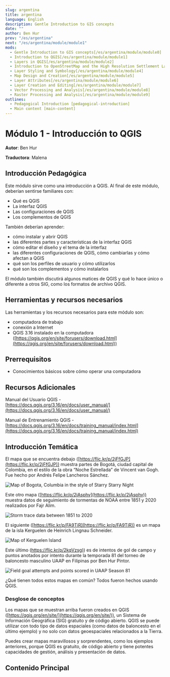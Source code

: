 ```yaml
---
slug: argentina
title: argentina
language: English
description: Gentle Introduction to GIS concepts
date: ""
author: Ben Hur
prev: "/es/argentina"
next: "/es/argentina/module/module1"
mods:
  - Gentle Introduction to GIS concepts[/es/argentina/module/module0]
  - Introduction to QGIS[/es/argentina/module/module1]
  - Layers in QGIS[/es/argentina/module/module2]
  - Introduction to OpenStreetMap and the High Resolution Settlement Layer (HRSL)[/es/argentina/module/module3]
  - Layer Styling and Symbology[/es/argentina/module/module4]
  - Map Design and Creation[/es/argentina/module/module5]
  - Layer Attributes[/es/argentina/module/module6]
  - Layer Creation and Editing[/es/argentina/module/module7]
  - Vector Processing and Analysis[/es/argentina/module/module8]
  - Raster Processing and Analysis[/es/argentina/module/module9]
outlines:
  - Pedagogical Introduction [pedagogical-introduction]
  - Main content [main-content]
---
```



# Módulo 1 - Introducción to QGIS

**Autor**: Ben Hur

**Traductora**: Malena

## Introducción Pedagógica

Este módulo sirve como una introducción a QGIS. Al final de este módulo, deberían sentirse familiares con:

- Qué es QGIS
- La interfaz QGIS
- Las configuraciones de QGIS
- Los complementos de QGIS

También deberían aprender:

- cómo instalar y abrir QGIS
- las diferentes partes y características de la interfaz QGIS
- cómo editar el diseño y el tema de la interfaz
- las diferentes configuraciones de QGIS, cómo cambiarlas y cómo afectan a QGIS
- qué son los perfiles de usuario y cómo utilizarlos
- qué son los complementos y cómo instalarlos

El módulo también discutirá algunos matices de QGIS y qué lo hace único o diferente a otros SIG, como los formatos de archivo QGIS.

## Herramientas y recursos necesarios

Las herramientas y los recursos necesarios para este módulo son:

- computadora de trabajo
- conexión a Internet
- QGIS 3.16 instalado en la computadora ([https://qgis.org/en/site/forusers/download.html](https://qgis.org/en/site/forusers/download.html))

## Prerrequisitos

- Conocimientos básicos sobre cómo operar una computadora

## Recursos Adicionales

Manual del Usuario QGIS - [https://docs.qgis.org/3.16/en/docs/user_manual/](https://docs.qgis.org/3.16/en/docs/user_manual/)

Manual de Entrenamiento QGIS - [https://docs.qgis.org/3.16/en/docs/training_manual/index.html](https://docs.qgis.org/3.16/en/docs/training_manual/index.html)

## Introducción Temática

El mapa que se encuentra debajo ([https://flic.kr/p/2jFfGJP](https://flic.kr/p/2jFfGJP)) muestra partes de Bogotá, ciudad capital de Colombia, en el estilo de la obra “Noche Estrellada” de Vincent van Gogh. Fue hecho por Andrés Felipe Lancheros Sánchez.

![Map of Bogota, Columbia in the style of Starry Starry Night](media/sample-1.jpg "Map of Bogota, Columbia in the style of Starry Starry Night")

Este otro mapa ([https://flic.kr/p/2jAsphv](https://flic.kr/p/2jAsphv)) muestra datos de seguimiento de tormentas de NOAA entre 1851 y 2020 realizados por Fajr Alim.

![Storm trace data between 1851 to 2020](media/sample-2.jpg "Storm trace data between 1851 to 2020")

El siguiente ([https://flic.kr/p/FA9TiR](https://flic.kr/p/FA9TiR)) es un mapa de la isla Kerguelen de Heinrich Lingnau Schneider.

![Map of Kerguelen Island](media/sample-3.jpg "Map of Kerguelen Island")

Este último ([https://flic.kr/p/2kqVzsg)](https://flic.kr/p/2kqVzsg)) es de intentos de gol de campo y puntos anotados por intento durante la temporada 81 del torneo de baloncesto masculino UAAP en Filipinas por Ben Hur Pintor.

![Field goal attempts and points scored in UAAP Season 81](media/sample-4.jpg "Field goal attempts and points scored in UAAP Season 81")

¿Qué tienen todos estos mapas en común? Todos fueron hechos usando QGIS.

### Desglose de conceptos

Los mapas que se muestran arriba fueron creados en QGIS ([https://qgis.org/en/site/](https://qgis.org/en/site/)), un Sistema de Información Geográfica (SIG) gratuito y de código abierto. QGIS se puede utilizar con todo tipo de datos espaciales (como datos de baloncesto en el último ejemplo) y no solo con datos geoespaciales relacionados a la Tierra.

Puedes crear mapas maravillosos y sorprendentes, como los ejemplos anteriores, porque QGIS es gratuito, de código abierto y tiene potentes capacidades de gestión, análisis y presentación de datos.

## Contenido Principal

